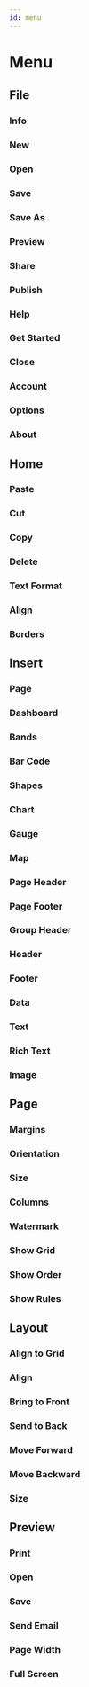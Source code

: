 ```yaml
---
id: menu
---
```


# Menu

## File

### Info
### New
### Open
### Save
### Save As
### Preview
### Share
### Publish
### Help
### Get Started
### Close
### Account
### Options
### About

## Home
### Paste
### Cut
### Copy
### Delete
### Text Format
### Align
### Borders

## Insert
### Page
### Dashboard
### Bands
### Bar Code
### Shapes
### Chart
### Gauge
### Map
### Page Header
### Page Footer
### Group Header
### Header
### Footer
### Data
### Text
### Rich Text
### Image

## Page
### Margins
### Orientation
### Size
### Columns
### Watermark
### Show Grid
### Show Order
### Show Rules

## Layout
### Align to Grid
### Align
### Bring to Front
### Send to Back
### Move Forward
### Move Backward
### Size

## Preview
### Print
### Open
### Save
### Send Email
### Page Width
### Full Screen